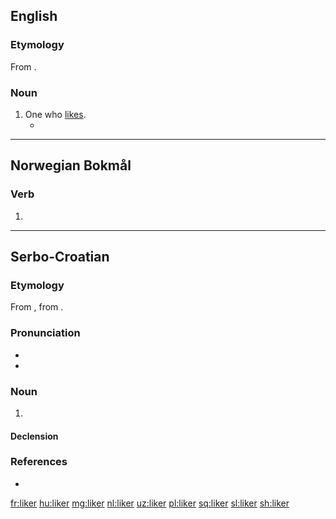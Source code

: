 ==English==

===Etymology===
From {{suffix|like|er|lang=en}}.

===Noun===
{{en-noun}}

# One who [[like]]s.
#* {{quote-news|year=2009|date=May 10|author=David Segal|title=Scammed? Rebuffed? Ignored? Read On|work=New York Times|url=http://www.nytimes.com/2009/05/10/your-money/10haggler.html
|passage=Traditionally, the rebate offers a price cut to anyone willing to endure a certain amount of hassle; it’s an inducement that separates the casual bargain '''likers''' from the ardent bargain lovers.}}

----

==Norwegian Bokmål==

===Verb===
{{head|nb|verb form}}

# {{present tense of|like|lang=nb}}

----

==Serbo-Croatian==

===Etymology===
From {{etyl|fr|sh}} {{term|liqueur|lang=fr}}, from {{etyl|la|sh}} {{term|liquor||liquid|lang=la}}.

===Pronunciation===
* {{IPA|/lǐkeːr/|lang=sh}}
* {{hyphenation|li|ker|lang=sh}}

===Noun===
{{sh-noun|g=m|head=lìkēr|r|ликер|лѝке̄р}}

# {{l|en|liqueur}}

====Declension====
{{sh-decl-noun
|lìkēr|likeri
|likéra|likera
|likeru|likerima
|liker|likere
|likeru|likeri
|likeru|likerima
|likerom|likerima
}}

===References===
* {{R:sh:HJP|e19uWhg%3D}}

[[fr:liker]]
[[hu:liker]]
[[mg:liker]]
[[nl:liker]]
[[uz:liker]]
[[pl:liker]]
[[sq:liker]]
[[sl:liker]]
[[sh:liker]]
